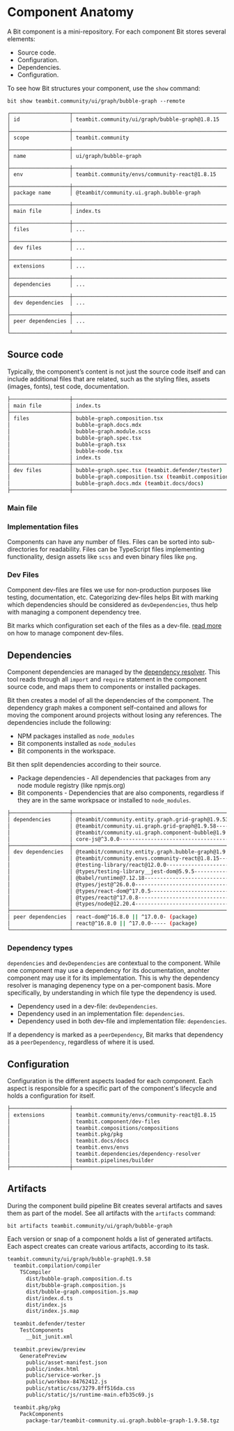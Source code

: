 
# Component Anatomy

A Bit component is a mini-repository. For each component Bit stores several elements:

- Source code.
- Configuration.
- Dependencies.
- Configuration.

To see how Bit structures your component, use the `show` command:

```
bit show teambit.community/ui/graph/bubble-graph --remote
```

```
┌───────────────────┬──────────────────────────────────────────────────────────────────┐
│ id                │ teambit.community/ui/graph/bubble-graph@1.8.15                   │
├───────────────────┼──────────────────────────────────────────────────────────────────┤
│ scope             │ teambit.community                                                │
├───────────────────┼──────────────────────────────────────────────────────────────────┤
│ name              │ ui/graph/bubble-graph                                            │
├───────────────────┼──────────────────────────────────────────────────────────────────┤
│ env               │ teambit.community/envs/community-react@1.8.15                    │
├───────────────────┼──────────────────────────────────────────────────────────────────┤
│ package name      │ @teambit/community.ui.graph.bubble-graph                         │
├───────────────────┼──────────────────────────────────────────────────────────────────┤
│ main file         │ index.ts                                                         │
├───────────────────┼──────────────────────────────────────────────────────────────────┤
│ files             │ ...                                                              │
├───────────────────┼──────────────────────────────────────────────────────────────────┤
│ dev files         │ ...                                                              │
├───────────────────┼──────────────────────────────────────────────────────────────────┤
│ extensions        │ ...                                                              │
├───────────────────┼──────────────────────────────────────────────────────────────────┤
│ dependencies      │ ...                                                              │
├───────────────────┼──────────────────────────────────────────────────────────────────┤
│ dev dependencies  │ ...                                                              │
├───────────────────┼──────────────────────────────────────────────────────────────────┤
│ peer dependencies │ ...                                                              │
└───────────────────┴──────────────────────────────────────────────────────────────────┘
```

## Source code

Typically, the component’s content is not just the source code itself and can include additional files that are related, such as the styling files, assets (images, fonts), test code, documentation.

```bash
├───────────────────┼──────────────────────────────────────────────────────────────────┤
│ main file         │ index.ts                                                         │
├───────────────────┼──────────────────────────────────────────────────────────────────┤
│ files             │ bubble-graph.composition.tsx                                     │
│                   │ bubble-graph.docs.mdx                                            │
│                   │ bubble-graph.module.scss                                         │
│                   │ bubble-graph.spec.tsx                                            │
│                   │ bubble-graph.tsx                                                 │
│                   │ bubble-node.tsx                                                  │
│                   │ index.ts                                                         │
├───────────────────┼──────────────────────────────────────────────────────────────────┤
│ dev files         │ bubble-graph.spec.tsx (teambit.defender/tester)                  │
│                   │ bubble-graph.composition.tsx (teambit.compositions/compositions) │
│                   │ bubble-graph.docs.mdx (teambit.docs/docs)                        │
├───────────────────┼──────────────────────────────────────────────────────────────────┤
```

### Main file

<ComponentMainFile />

### Implementation files

Components can have any number of files. Files can be sorted into sub-directories for readability. Files can be TypeScript files implementing functionality, design assets like `scss` and even binary files like `png`.

### Dev Files

Component dev-files are files we use for non-production purposes like testing, documentation, etc. Categorizing dev-files helps Bit with marking which dependencies should be considered as `devDependencies`, thus help with managing a component dependency tree.  

Bit marks which configuration set each of the files as a dev-file. [read more](docs/components/dev-files) on how to manage component dev-files.

## Dependencies

Component dependencies are managed by the [dependency resolver](https://bit.dev/docs/dependencies/dependencies-overview). This tool reads through all `import` and `require` statement in the component source code, and maps them to components or installed packages.

Bit then creates a model of all the dependencies of the component. The dependency graph makes a component self-contained and allows for moving the component around projects without losing any references.
The dependencies include the following:

- NPM packages installed as `node_modules`
- Bit components installed as `node_modules`
- Bit components in the workspace.

Bit then split dependencies according to their source.

- Package dependencies - All dependencies that packages from any node module registry (like npmjs.org)
- Bit components - Dependencies that are also components, regardless if they are in the same workpsace or installed to `node_modules`.

```bash
├───────────────────┼──────────────────────────────────────────────────────────────────┤
│ dependencies      │ @teambit/community.entity.graph.grid-graph@1.9.53--- (component) │
│                   │ @teambit/community.ui.graph.grid-graph@1.9.58------- (component) │
│                   │ @teambit/community.ui.graph.component-bubble@1.9.58- (component) │
│                   │ core-js@^3.0.0-------------------------------------- (package)   │
├───────────────────┼──────────────────────────────────────────────────────────────────┤
│ dev dependencies  │ @teambit/community.entity.graph.bubble-graph@1.9.54- (component) │
│                   │ @teambit/community.envs.community-react@1.8.15------ (component) │
│                   │ @testing-library/react@12.0.0----------------------- (package)   │
│                   │ @types/testing-library__jest-dom@5.9.5-------------- (package)   │
│                   │ @babel/runtime@7.12.18------------------------------ (package)   │
│                   │ @types/jest@^26.0.0--------------------------------- (package)   │
│                   │ @types/react-dom@^17.0.5---------------------------- (package)   │
│                   │ @types/react@^17.0.8-------------------------------- (package)   │
│                   │ @types/node@12.20.4--------------------------------- (package)   │
├───────────────────┼──────────────────────────────────────────────────────────────────┤
│ peer dependencies │ react-dom@^16.8.0 || ^17.0.0- (package)                          │
│                   │ react@^16.8.0 || ^17.0.0----- (package)                          │
└───────────────────┴──────────────────────────────────────────────────────────────────┘
```

### Dependency types

`dependencies` and `devDependencies` are contextual to the component. While one component may use a dependency for its documentation, anohter component may use it for its implementation. This is why the dependency resolver is managing depenency type on a per-component basis. More specifically, by understanding in which file type the dependency is used.

- Dependency used in a dev-file: `devDependencies`.
- Dependency used in an implementation file: `dependencies`.
- Dependency used in both dev-file and implementation file: `dependencies`.

If a dependency is marked as a `peerDependency`, Bit marks that dependency as a `peerDependency`, regardless of where it is used.

## Configuration

Configuration is the different aspects loaded for each component. Each aspect is responsible for a specific part of the component's lifecycle and holds a configuration for itself.

```bash
├───────────────────┼──────────────────────────────────────────────────────────────────┤
│ extensions        │ teambit.community/envs/community-react@1.8.15                    │
│                   │ teambit.component/dev-files                                      │
│                   │ teambit.compositions/compositions                                │
│                   │ teambit.pkg/pkg                                                  │
│                   │ teambit.docs/docs                                                │
│                   │ teambit.envs/envs                                                │
│                   │ teambit.dependencies/dependency-resolver                         │
│                   │ teambit.pipelines/builder                                        │
├───────────────────┼──────────────────────────────────────────────────────────────────┤
```

## Artifacts

During the component build pipeline Bit creates several artifacts and saves them as part of the model. See all artifacts with the `artifacts` command:

```bash
bit artifacts teambit.community/ui/graph/bubble-graph
```

Each version or snap of a component holds a list of generated artifacts. Each aspect creates can create various artifacts, according to its task.

```bash
teambit.community/ui/graph/bubble-graph@1.9.58
  teambit.compilation/compiler
    TSCompiler
      dist/bubble-graph.composition.d.ts
      dist/bubble-graph.composition.js
      dist/bubble-graph.composition.js.map
      dist/index.d.ts
      dist/index.js
      dist/index.js.map

  teambit.defender/tester
    TestComponents
      __bit_junit.xml

  teambit.preview/preview
    GeneratePreview
      public/asset-manifest.json
      public/index.html
      public/service-worker.js
      public/workbox-84762412.js
      public/static/css/3279.8ff516da.css
      public/static/js/runtime-main.efb35c69.js

  teambit.pkg/pkg
    PackComponents
      package-tar/teambit-community.ui.graph.bubble-graph-1.9.58.tgz
```
